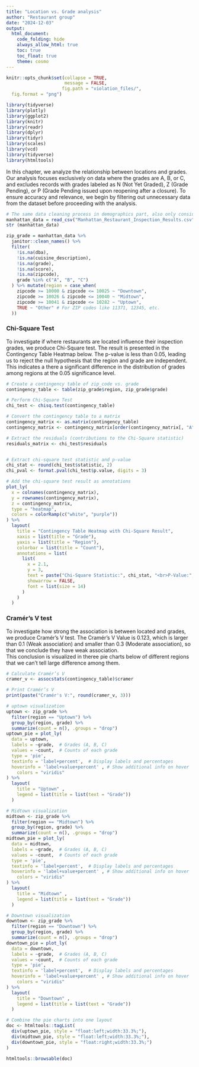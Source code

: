 ```yaml
---
title: "Location vs. Grade analysis"
author: "Restaurant group"
date: "2024-12-03"
output: 
  html_document:
    code_folding: hide
    always_allow_html: true
    toc: true
    toc_float: true
    theme: cosmo
---
```


```r
knitr::opts_chunk$set(collapse = TRUE, 
                      message = FALSE, 
                     fig.path = "violation_files/",
  fig.format = "png")
```


```r
library(tidyverse)
library(plotly)
library(ggplot2)
library(knitr)
library(readr)
library(dplyr)
library(tidyr)
library(scales)
library(vcd)
library(tidyverse)
library(htmltools)
```

In this chapter, we analyze the relationship between locations and grades. Our analysis focuses exclusively on data where the grades are A, B, or C, and excludes records with grades labeled as N (Not Yet Graded), Z (Grade Pending), or P (Grade Pending issued upon reopening after a closure). To ensure accuracy and relevance, we begin by filtering out unnecessary data from the dataset before proceeding with the analysis.
```r
# The same data cleaning process in demographics part, also only consider data with grade A, B, C.
manhattan_data = read_csv("Manhattan_Restaurant_Inspection_Results.csv", na = c("NA", "", "."))
str (manhattan_data)

zip_grade = manhattan_data %>%
  janitor::clean_names() %>%  
  filter(
    !is.na(dba),                         
    !is.na(cuisine_description),       
    !is.na(grade),                       
    !is.na(score),                       
    !is.na(zipcode),
    grade %in% c("A", "B", "C")
  ) %>% mutate(region = case_when(
    zipcode >= 10000 & zipcode <= 10025 ~ "Downtown",
    zipcode >= 10026 & zipcode <= 10040 ~ "Midtown",
    zipcode >= 10041 & zipcode <= 10282 ~ "Uptown",
    TRUE ~ "Other" # For ZIP codes like 11371, 12345, etc.
  ))
```
### Chi-Square Test

To investigate if where restaurants are located influence their inspection grades, we produce Chi-Square test. The result is presented in the Contingency Table Heatmap below. The p-value is less than 0.05, leading us to reject the null hypothesis that the region and grade are independent. This indicates a there a significant difference in the distribution of grades among regions at the 0.05 significance level.

```r
# Create a contingency table of zip_code vs. grade
contingency_table <- table(zip_grade$region, zip_grade$grade)

# Perform Chi-Square Test
chi_test <- chisq.test(contingency_table)

# Convert the contingency table to a matrix
contingency_matrix <- as.matrix(contingency_table) 
contingency_matrix <- contingency_matrix[order(contingency_matrix[, "A"], decreasing = TRUE), ]

# Extract the residuals (contributions to the Chi-Square statistic)
residuals_matrix <- chi_test$residuals


# Extract chi-square test statistic and p-value
chi_stat <- round(chi_test$statistic, 2)
chi_pval <- format.pval(chi_test$p.value, digits = 3)

# Add the chi-square test result as annotations
plot_ly(
  x = colnames(contingency_matrix),
  y = rownames(contingency_matrix),
  z = contingency_matrix,
  type = "heatmap",
  colors = colorRamp(c("white", "purple"))
) %>%
  layout(
    title = "Contingency Table Heatmap with Chi-Square Result",
    xaxis = list(title = "Grade"),
    yaxis = list(title = "Region"),
    colorbar = list(title = "Count"),
    annotations = list(
      list(
        x = 2.1, 
        y = 3,
        text = paste("Chi-Square Statistic:", chi_stat, "<br>P-Value:", chi_pval),
        showarrow = FALSE,
        font = list(size = 14)
      )
    )
  )
```
### Cramér’s V test

To investigate how strong the association is between located and grades, we produce Cramér’s V test. The Cramér’s V Value is  0.123, which is larger than 0.1 (Weak association) and smaller than 0.3 (Moderate association), so that we conclude they have weak association. <br>
This conclusion is visualized in theree pie charts below of different regions that we can't tell large difference among them.
```r
# Calculate Cramér’s V
cramer_v <- assocstats(contingency_table)$cramer

# Print Cramér’s V
print(paste("Cramér's V:", round(cramer_v, 3)))

```


```r

# uptown visualization
uptown <- zip_grade %>%
  filter(region == "Uptown") %>%
  group_by(region, grade) %>%
  summarize(count = n(), .groups = "drop")
uptown_pie = plot_ly(
  data = uptown,
  labels = ~grade,  # Grades (A, B, C)
  values = ~count,  # Counts of each grade
  type = 'pie',
  textinfo = 'label+percent',  # Display labels and percentages
  hoverinfo = 'label+value+percent' , # Show additional info on hover
    colors = "viridis"
) %>%
  layout(
    title = "Uptown" ,
    legend = list(title = list(text = "Grade"))
  )

# Midtown visualization
midtown <- zip_grade %>%
  filter(region == "Midtown") %>%
  group_by(region, grade) %>%
  summarize(count = n(), .groups = "drop")
midtown_pie = plot_ly(
  data = midtown,
  labels = ~grade,  # Grades (A, B, C)
  values = ~count,  # Counts of each grade
  type = 'pie',
  textinfo = 'label+percent',  # Display labels and percentages
  hoverinfo = 'label+value+percent' , # Show additional info on hover
    colors = "viridis"
) %>%
  layout(
    title = "Midtown" ,
    legend = list(title = list(text = "Grade"))
  )

# Downtown visualization
downtown <- zip_grade %>%
  filter(region == "Downtown") %>%
  group_by(region, grade) %>%
  summarize(count = n(), .groups = "drop")
downtown_pie = plot_ly(
  data = downtown,
  labels = ~grade,  # Grades (A, B, C)
  values = ~count,  # Counts of each grade
  type = 'pie',
  textinfo = 'label+percent',  # Display labels and percentages
  hoverinfo = 'label+value+percent' , # Show additional info on hover
    colors = "viridis"
) %>%
  layout(
    title = "Downtown" ,
    legend = list(title = list(text = "Grade"))
  )

# Combine the pie charts into one layout
doc <- htmltools::tagList(
  div(uptown_pie, style = "float:left;width:33.3%;"),
  div(midtown_pie, style = "float:left;width:33.3%;"),
  div(downtown_pie, style = "float:right;width:33.3%;") 
)

htmltools::browsable(doc)

```


